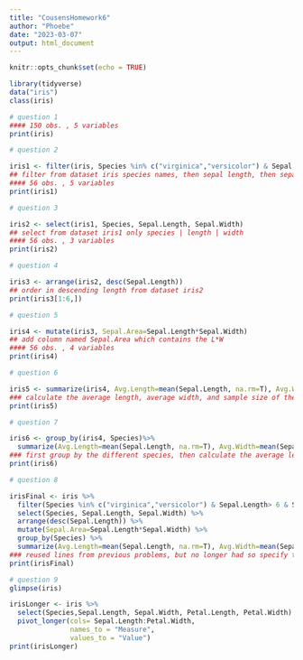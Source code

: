 ```yaml
---
title: "CousensHomework6"
author: "Phoebe"
date: "2023-03-07"
output: html_document
---
```


```r
knitr::opts_chunk$set(echo = TRUE)
```

```r
library(tidyverse)
data("iris")
class(iris)

# question 1
#### 150 obs. , 5 variables
print(iris)

# question 2

iris1 <- filter(iris, Species %in% c("virginica","versicolor") & Sepal.Length> 6 & Sepal.Width> 2.5)
## filter from dataset iris species names, then sepal length, then sepal width using logical fucntions
#### 56 obs. , 5 variables
print(iris1)

# question 3

iris2 <- select(iris1, Species, Sepal.Length, Sepal.Width)
## select from dataset iris1 only species | length | width
#### 56 obs. , 3 variables
print(iris2)

# question 4

iris3 <- arrange(iris2, desc(Sepal.Length))
## order in descending length from dataset iris2
print(iris3[1:6,])

# question 5

iris4 <- mutate(iris3, Sepal.Area=Sepal.Length*Sepal.Width)
## add column named Sepal.Area which contains the L*W
#### 56 obs. , 4 variables
print(iris4)

# question 6

iris5 <- summarize(iris4, Avg.Length=mean(Sepal.Length, na.rm=T), Avg.Width=mean(Sepal.Width, na.rm=T), Sample.Size=n())
### calculate the average length, average width, and sample size of the whole data set -- display in a table
print(iris5)

# question 7

iris6 <- group_by(iris4, Species)%>%
  summarize(Avg.Length=mean(Sepal.Length, na.rm=T), Avg.Width=mean(Sepal.Width, na.rm=T), Sample.Size=n())
### first group by the different species, then calculate the average length, average width, and sample size of each individual species
print(iris6)

# question 8

irisFinal <- iris %>%
  filter(Species %in% c("virginica","versicolor") & Sepal.Length> 6 & Sepal.Width> 2.5) %>%
  select(Species, Sepal.Length, Sepal.Width) %>%
  arrange(desc(Sepal.Length)) %>%
  mutate(Sepal.Area=Sepal.Length*Sepal.Width) %>%
  group_by(Species) %>%
  summarize(Avg.Length=mean(Sepal.Length, na.rm=T), Avg.Width=mean(Sepal.Width, na.rm=T), Sample.Size=n())
### reused lines from previous problems, but no longer had so specify the data set being used because I had already done that initially
print(irisFinal)

# question 9
glimpse(iris)

irisLonger <- iris %>%
  select(Species,Sepal.Length, Sepal.Width, Petal.Length, Petal.Width) %>%
  pivot_longer(cols= Sepal.Length:Petal.Width,
               names_to = "Measure",
               values_to = "Value")
print(irisLonger)
```